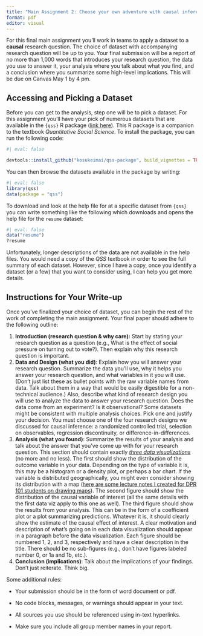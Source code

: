 ```yaml
---
title: "Main Assignment 2: Choose your own adventure with causal inference"
format: pdf
editor: visual
---
```


For this final main assignment you'll work in teams to apply a dataset to a **causal** research question. The choice of dataset with accompanying research question will be up to you. Your final submission will be a report of no more than 1,000 words that introduces your research question, the data you use to answer it, your analysis where you talk about what you find, and a conclusion where you summarize some high-level implications. This will be due on Canvas May 1 by 4 pm.

## Accessing and Picking a Dataset

Before you can get to the analysis, step one will be to pick a dataset. For this assignment you'll have your pick of numerous datasets that are available in the `{qss}` R package ([link here](https://github.com/kosukeimai/qss?tab=readme-ov-file)). This R package is a companion to the textbook *Quantitative* *Social Science*. To install the package, you can run the following code:

```r
#| eval: false

devtools::install_github("kosukeimai/qss-package", build_vignettes = TRUE)
```

You can then browse the datasets available in the package by writing:

```r
#| eval: false
library(qss)
data(package = "qss")
```

To download and look at the help file for at a specific dataset from `{qss}` you can write something like the following which downloads and opens the help file for the `resume` dataset:

```r
#| eval: false
data("resume")
?resume
```

Unfortunately, longer descriptions of the data are not available in the help files. You would need a copy of the *QSS* textbook in order to see the full summary of each dataset. However, since I have a copy, once you identify a dataset (or a few) that you want to consider using, I can help you get more details.

## Instructions for Your Write-up

Once you've finalized your choice of dataset, you can begin the rest of the work of completing the main assignment. Your final paper should adhere to the following outline:

1.  **Introduction (research question & why care):** Start by stating your research question as a question (e.g., What is the effect of social pressure on turning out to vote?). Then explain why this research question is important.
2.  **Data and Design (what you did)**: Explain how you will answer your research question. Summarize the data you'll use, why it helps you answer your research question, and what variables in it you will use. (Don't just list these as bullet points with the raw variable names from data. Talk about them in a way that would be easily digestible for a non-technical audience.) Also, describe what kind of research design you will use to analyze the data to answer your research question. Does the data come from an experiment? Is it observational? Some datasets might be consistent with multiple analysis choices. Pick one and justify your decision. You must choose one of the four research designs we discussed for causal inference: a randomized controlled trial, selection on observables, regression discontinuity, or difference-in-differences.
3.  **Analysis (what you found)**: Summarize the results of your analysis and talk about the answer that you've come up with for your research question. This section should contain exactly [*three data visualizations*]{.underline} (no more and no less). The first should show the distribution of the outcome variable in your data. Depending on the type of variable it is, this may be a histogram or a density plot, or perhaps a bar chart. If the variable is distributed geographically, you might even consider showing its distribution with a map ([here are some lecture notes I created for DPR 101 students on drawing maps](https://milesdwilliams15.quarto.pub/dpr-101-data-visualization-for-political-research/07_drawing_maps1.html)). The second figure should show the distribution of the causal variable of interest (all the same details with the first data viz apply to this one as well). The third figure should show the results from your analysis. This can be in the form of a coefficient plot or a plot summarizing predictions. Whatever it is, it should clearly show the estimate of the causal effect of interest. A clear motivation and description of what's going on in each data visualization should appear in a paragraph before the data visualization. Each figure should be numbered 1, 2, and 3, respectively and have a clear description in the title. There should be no sub-figures (e.g., don't have figures labeled number 0, or 1a and 1b, etc.).
4.  **Conclusion (implications)**: Talk about the implications of your findings. Don't just reiterate. Think big.

Some additional rules:

-   Your submission should be in the form of word document or pdf.

-   No code blocks, messages, or warnings should appear in your text.

-   All sources you use should be referenced using in-text hyperlinks.

-   Make sure you include all group member names in your report.

